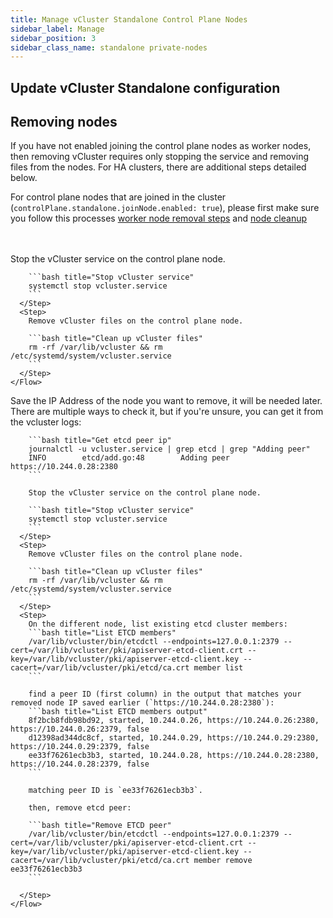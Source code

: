 ```yaml
---
title: Manage vCluster Standalone Control Plane Nodes
sidebar_label: Manage
sidebar_position: 3
sidebar_class_name: standalone private-nodes
---
```





<TenancySupport standalone="true"/>

## Update vCluster Standalone configuration

<DeployChangesStandalone />

## Removing nodes

If you have not enabled joining the control plane nodes as worker nodes, then removing vCluster
requires only stopping the service and removing files from the nodes. For HA clusters, there are additional steps detailed below.

For control plane nodes that are joined in the cluster (`controlPlane.standalone.joinNode.enabled: true`), please first make sure you follow this processes [worker node removal steps](../../worker-nodes/private-nodes/manage/#remove-worker-node) and [node cleanup](../../worker-nodes/private-nodes/manage/#clean-up-orphaned-node)

<br/>
<br/>
<Tabs
  groupId="deploy"
  defaultValue="single"
  values={[
    { label: "Single Control Plane Node", value: "single" },
    { label: 'Multiple Control Plane Nodes (HA)', value: 'HA' },
  ]
  }>
  <TabItem value="single">
    <Flow>
      <Step>
        Stop the vCluster service on the control plane node.

        ```bash title="Stop vCluster service"
        systemctl stop vcluster.service
        ```
      </Step>
      <Step>
        Remove vCluster files on the control plane node.

        ```bash title="Clean up vCluster files"
        rm -rf /var/lib/vcluster && rm /etc/systemd/system/vcluster.service
        ```
      </Step>
    </Flow>
  </TabItem>
  <TabItem value="HA">
    <Flow>
      <Step>
        Save the IP Address of the node you want to remove, it will be needed later.
        There are multiple ways to check it, but if you're unsure, you can get it from the vcluster logs:

        ```bash title="Get etcd peer ip"
        journalctl -u vcluster.service | grep etcd | grep "Adding peer"
        INFO        etcd/add.go:48        Adding peer https://10.244.0.28:2380
        ```

        Stop the vCluster service on the control plane node.

        ```bash title="Stop vCluster service"
        systemctl stop vcluster.service
        ```
      </Step>
      <Step>
        Remove vCluster files on the control plane node.

        ```bash title="Clean up vCluster files"
        rm -rf /var/lib/vcluster && rm /etc/systemd/system/vcluster.service
        ```
      </Step>
      <Step>
        On the different node, list existing etcd cluster members:
        ```bash title="List ETCD members"
        /var/lib/vcluster/bin/etcdctl --endpoints=127.0.0.1:2379 --cert=/var/lib/vcluster/pki/apiserver-etcd-client.crt --key=/var/lib/vcluster/pki/apiserver-etcd-client.key --cacert=/var/lib/vcluster/pki/etcd/ca.crt member list
        ```

        find a peer ID (first column) in the output that matches your removed node IP saved earlier (`https://10.244.0.28:2380`):
        ```bash title="List ETCD members output"
        8f2bcb8fdb98bd92, started, 10.244.0.26, https://10.244.0.26:2380, https://10.244.0.26:2379, false
        d12398ad344dc8cf, started, 10.244.0.29, https://10.244.0.29:2380, https://10.244.0.29:2379, false
        ee33f76261ecb3b3, started, 10.244.0.28, https://10.244.0.28:2380, https://10.244.0.28:2379, false
        ```

        matching peer ID is `ee33f76261ecb3b3`.

        then, remove etcd peer:

        ```bash title="Remove ETCD peer"
        /var/lib/vcluster/bin/etcdctl --endpoints=127.0.0.1:2379 --cert=/var/lib/vcluster/pki/apiserver-etcd-client.crt --key=/var/lib/vcluster/pki/apiserver-etcd-client.key --cacert=/var/lib/vcluster/pki/etcd/ca.crt member remove ee33f76261ecb3b3
        ```

      </Step>
    </Flow>
  </TabItem>

</Tabs>
